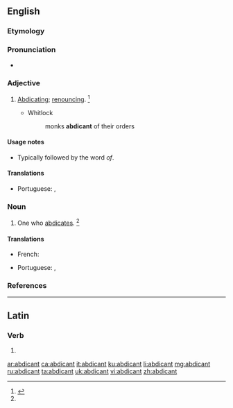 ==English==

===Etymology===
{{suffix|abdicate|ant|lang=en}}

===Pronunciation===
* {{a|US}} {{IPA|/ˈæb.dɪ.kn̩t/|lang=en}}

===Adjective===
{{en-adj}}

# {{context|rare|lang=en}} [[abdicating|Abdicating]]; [[renouncing]]. {{defdate|Mid 17<sup>th</sup> century.}}<ref name=SOED>{{R:SOED5|page=1}}</ref>
#* Whitlock
#*: monks '''abdicant''' of their orders

====Usage notes====
* Typically followed by the word ''of''.

====Translations====
{{trans-top|who abdicates}}
* Portuguese: {{t|pt|abdicante}}, {{t|pt|abdicador}}
{{trans-mid}}
{{trans-bottom}}

===Noun===
{{en-noun}}

# One who [[abdicates]]. {{defdate|Mid 17<sup>th</sup> century.}}<ref name=SOED/>

====Translations====
{{trans-top|one who abdicates}}
* French: {{t+|fr|abdicataire}}
{{trans-mid}}
* Portuguese: {{t|pt|abdicador|m}}, {{t|pt|abdicante|m-f}}
{{trans-bottom}}

===References===
<references/>

----

==Latin==

===Verb===
{{la-verb-form|abdicant}}

# {{inflection of|abdicō||3|p|pres|actv|indc|lang=la}}

[[ar:abdicant]]
[[ca:abdicant]]
[[it:abdicant]]
[[ku:abdicant]]
[[li:abdicant]]
[[mg:abdicant]]
[[ru:abdicant]]
[[ta:abdicant]]
[[uk:abdicant]]
[[vi:abdicant]]
[[zh:abdicant]]